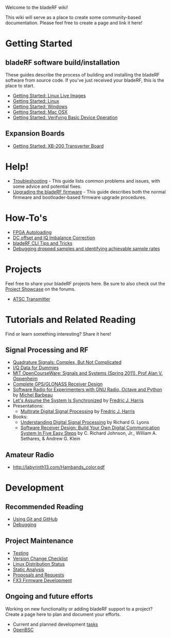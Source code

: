 Welcome to the bladeRF wiki!

This wiki will serve as a place to create some community-based documentation. Please feel free to create a page and link it here!

= Getting Started =

== bladeRF software build/installation ==

These guides describe the process of building and installing the bladeRF software from source code. If you've just received your bladeRF, this is the place to start.

* [[Getting Started: Linux Live Images]]
* [[Getting Started: Linux]]
* [[Getting Started: Windows]]
* [[Getting Started: Mac OSX]]
* [[Getting Started: Verifying Basic Device Operation]]

== Expansion Boards ==

* [[Getting Started: XB200 Transverter Board|Getting Started: XB-200 Transverter Board]]

= Help! =
* [[Troubleshooting]] - This guide lists common problems and issues, with some advice and potential fixes.
* [[Upgrading-bladeRF-firmware|Upgrading the bladeRF firmware]] - This guide describes both the normal firmware and bootloader-based firmware upgrade procedures.

= How-To's =
* [[FPGA Autoloading]]
* [[DC offset and IQ Imbalance Correction ]]
* [[bladeRF CLI Tips and Tricks]]
* [[Debugging dropped samples and identifying achievable sample rates]]

= Projects =
Feel free to share your bladeRF projects here. Be sure to also check out the  [https://www.nuand.com/forums/viewforum.php?f=8 Project Showcase] on the forums.
* [[ATSC Transmitter]]

= Tutorials and Related Reading =
Find or learn something interesting? Share it here!

== Signal Processing and RF ==
* [http://www.ieee.li/pdf/essay/quadrature_signals.pdf Quadrature Signals: Complex, But Not Complicated]
* [http://whiteboard.ping.se/SDR/IQ I/Q Data for Dummies]
* [http://ocw.mit.edu/resources/res-6-007-signals-and-systems-spring-2011/ MIT OpenCourseWare: Signals and Systems (Spring 2011), Prof Alan V. Oppenheim]
* [http://lea.hamradio.si/~s53mv/navsats/theory.html Complete GPS/GLONASS Receiver Design]
* [http://people.scs.carleton.ca/~barbeau/SDRBook/ Software Radio for Experimenters with GNU Radio, Octave and Python] by [http://people.scs.carleton.ca/~barbeau/ Michel Barbeau]
* [http://vanilla.ceat.okstate.edu/assume_synchronized.pdf Let's Assume the System Is Synchronized] by [http://electrical.sdsu.edu/faculty/frederick_harris.html Fredric J. Harris]
* Presentations:
** [https://wireless.vt.edu/symposium/2011/tutorials/Session%20A3_Part%203_Multirate_DSP_Wireless_2011.pdf Multirate Digital Signal Processing] by [http://electrical.sdsu.edu/faculty/frederick_harris.html Fredric J. Harris]
* Books:
** [http://www.amazon.com/Understanding-Digital-Signal-Processing-Edition/dp/0137027419/ Understanding Digital Signal Processing] by Richard G. Lyons
** [http://www.amazon.com/SOFTWARE-RECEIVER-DESIGN-COMMUNICATIONS-Hardcover/dp/B00IJ7FX44/ Software Receiver Design: Build Your Own Digital Communication System In Five Easy Steps] by C. Richard Johnson, Jr., William A. Sethares, & Andrew G. Klein

== Amateur Radio ==
* [[US Amateur Radio Bands|http://labyrinth13.com/Hambands_color.pdf]]

= Development =
== Recommended Reading ==
* [[git-essentials|Using Git and GitHub]]
* [[Debugging]]

== Project Maintenance ==
* [[Release-testing|Testing]]
* [[Version Change Checklist]]
* [[Linux Distribution Status]]
* [[Static Analysis]]
* [[Proposals and Requests]]
* [[FX3-Firmware|FX3 Firmware Development]]

== Ongoing and future efforts ==
Working on new functionality or adding bladeRF support to a project? Create a page here to plan and document your efforts.

* Current and planned development [[tasks]]
* [[OpenBSC]]
